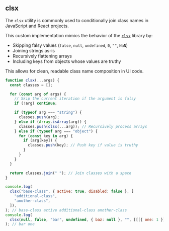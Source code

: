 
## clsx

The `clsx` utility is commonly used to conditionally join class names in JavaScript and React projects.

This custom implementation mimics the behavior of the [`clsx`](https://github.com/lukeed/clsx) library by:

- Skipping falsy values (`false`, `null`, `undefined`, `0`, `""`, `NaN`)
- Joining strings as-is
- Recursively flattening arrays
- Including keys from objects whose values are truthy

This allows for clean, readable class name composition in UI code.


```js
function clsx(...args) {
  const classes = [];

  for (const arg of args) {
    // Skip the current iteration if the argument is falsy
    if (!arg) continue;

    if (typeof arg === "string") {
      classes.push(arg);
    } else if (Array.isArray(arg)) {
      classes.push(clsx(...arg)); // Recursively process arrays
    } else if (typeof arg === "object") {
      for (const key in arg) {
        if (arg[key]) {
          classes.push(key); // Push key if value is truthy
        }
      }
    }
  }

  return classes.join(" "); // Join classes with a space
}

console.log(
  clsx("base-class", { active: true, disabled: false }, [
    "additional-class",
    "another-class",
  ]),
); // base-class active additional-class another-class
console.log(
  clsx(null, false, "bar", undefined, { baz: null }, "", [[[{ one: 1 }]]]),
); // bar one
```
